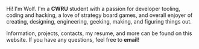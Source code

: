 Hi! I'm Wolf. I'm a **CWRU** student with a passion for developer tooling,
coding and hacking, a love of strategy board games, and overall enjoyer of
creating, designing, engineering, geeking, making, and figuring things out.

Information, projects, contacts, my resume, and more can be found on this
website. If you have any questions, feel free to **email**!
